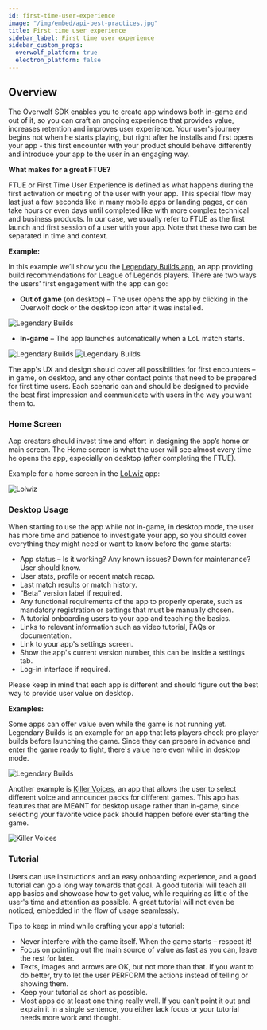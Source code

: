 ```yaml
---
id: first-time-user-experience
image: "/img/embed/api-best-practices.jpg"
title: First time user experience
sidebar_label: First time user experience
sidebar_custom_props:
  overwolf_platform: true
  electron_platform: false
---
```


## Overview

The Overwolf SDK enables you to create app windows both in-game and out of it, so you can craft an ongoing experience that provides value, increases retention and improves user experience. Your user's journey begins not when he starts playing, but right after he installs and first opens your app - this first encounter with your product should behave differently and introduce your app to the user in an engaging way.

**What makes for a great FTUE?**

FTUE or First Time User Experience is defined as what happens during the first activation or meeting of the user with your app. This special flow may last just a few seconds like in many mobile apps or landing pages, or can take hours or even days until completed like with more complex technical and business products. In our case, we usually refer to FTUE as the first launch and first session of a user with your app. Note that these two can be separated in time and context.

**Example:**

In this example we’ll show you the [Legendary Builds app](https://www.overwolf.com/app/Colorfulstan-Legendary_Builds), an app providing build recommendations for League of Legends players. There are two ways the users' first engagement with the app can go:
* **Out of game** (on desktop) – The user opens the app by clicking in the Overwolf dock or the desktop icon after it was installed.

<ImageBoxModal>
  <img src={require('/assets/first-time-user-experience/champ-select.png').default} alt="Legendary Builds" />
</ImageBoxModal>


* **In-game** – The app launches automatically when a LoL match starts.


<ImageSlider miniSlides={true}>
  <img src={require('/assets/first-time-user-experience/builds-are-ready.png').default} alt="Legendary Builds"/>
  <img src={require('/assets/first-time-user-experience/lbingame113.png').default} alt="Legendary Builds"/>
</ImageSlider>


The app's UX and design should cover all possibilities for first encounters – in game, on desktop, and any other contact points that need to be prepared for first time users. Each scenario can and should be designed to provide the best first impression and communicate with users in the way you want them to.

### Home Screen

App creators should invest time and effort in designing the app’s home or main screen.
The Home screen is what the user will see almost every time he opens the app, especially on desktop (after completing the FTUE).

Example for a home screen in the [LoLwiz](https://www.overwolf.com/app/LoLwiz) app:

<ImageBoxModal>
  <img src={require('/assets/first-time-user-experience/lolwiz-home.jpg').default} alt="Lolwiz" />
</ImageBoxModal>


### Desktop Usage

When starting to use the app while not in-game, in desktop mode, the user has more time and patience to investigate your app, so you should cover everything they might need or want to know before the game starts:

* App status – Is it working? Any known issues? Down for maintenance? User should know.
* User stats, profile or recent match recap.
* Last match results or match history.
* “Beta” version label if required.
* Any functional requirements of the app to properly operate, such as mandatory registration or settings that must be manually chosen.
* A tutorial onboarding users to your app and teaching the basics.
* Links to relevant information such as video tutorial, FAQs or documentation.
* Link to your app's settings screen.
* Show the app's current version number, this can be inside a settings tab.
* Log-in interface if required.

Please keep in mind that each app is different and should figure out the best way to provide user value on desktop.

**Examples:**

Some apps can offer value even while the game is not running yet. Legendary Builds is an example for an app that lets players check pro player builds before launching the game. Since they can prepare in advance and enter the game ready to fight, there's value here even while in desktop mode.

<ImageBoxModal>
  <img src={require('/assets/first-time-user-experience/champ-select.png').default} alt="Legendary Builds" />
</ImageBoxModal>

Another example is [Killer Voices](https://www.overwolf.com/app/overwolf-killer_voices), an app that allows the user to select different voice and announcer packs for different games. This app has features that are MEANT for desktop usage rather than in-game, since selecting your favorite voice pack should happen before ever starting the game.

<ImageBoxModal>
  <img src={require('/assets/first-time-user-experience/killer-voices123.png').default} alt="Killer Voices" />
</ImageBoxModal>


### Tutorial

Users can use instructions and an easy onboarding experience, and a good tutorial can go a long way towards that goal. A good tutorial will teach all app basics and showcase how to get value, while requiring as little of the user's time and attention as possible. A great tutorial will not even be noticed, embedded in the flow of usage seamlessly.

Tips to keep in mind while crafting your app's tutorial:
* Never interfere with the game itself. When the game starts – respect it!
* Focus on pointing out the main source of value as fast as you can, leave the rest for later.
* Texts, images and arrows are OK, but not more than that. If you want to do better, try to let the user PERFORM the actions instead of telling or showing them.
* Keep your tutorial as short as possible.
* Most apps do at least one thing really well. If you can’t point it out and explain it in a single sentence, you either lack focus or your tutorial needs more work and thought.
